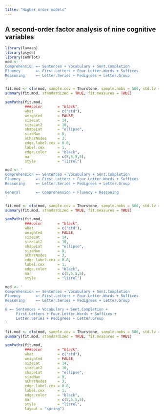 ```yaml
---
title: "Higher order models"
---
```


## A second-order factor analysis of nine cognitive variables

```r
library(lavaan)
library(psych)
library(semPlot)
mod <- '
Comprehension =~ Sentences + Vocabulary + Sent.Completion
Fluency       =~ First.Letters + Four.Letter.Words + Suffixes
Reasoning     =~ Letter.Series + Pedigrees + Letter.Group
'

fit.mod <- cfa(mod, sample.cov = Thurstone, sample.nobs = 500, std.lv = TRUE)
summary(fit.mod, standardized = TRUE, fit.measures = TRUE)
```

```r
semPaths(fit.mod,
         ###color       = "black",
         what           = c("std"),
         weighted       = FALSE,
         sizeLat        = 14,
         sizeLat2       = 10,          
         shapeLat       = "ellipse",
         sizeMan        = 8,
         nCharNodes     = 3,
         edge.label.cex = 0.8,
         label.cex      = 1, 
         edge.color     = "black",
         mar            = c(5,5,5,5),
         style          = "lisrel")
```

```r
mod <- '
Comprehension =~ Sentences + Vocabulary + Sent.Completion
Fluency       =~ First.Letters + Four.Letter.Words + Suffixes
Reasoning     =~ Letter.Series + Pedigrees + Letter.Group

General       =~ Comprehension + Fluency + Reasoning
'

fit.mod <- cfa(mod, sample.cov = Thurstone, sample.nobs = 500, std.lv = TRUE)
summary(fit.mod, standardized = TRUE, fit.measures = TRUE)
```

```r
semPaths(fit.mod,
         ###color       = "black",
         what           = c("std"),
         weighted       = FALSE,
         sizeLat        = 14,
         sizeLat2       = 10,          
         shapeLat       = "ellipse",
         sizeMan        = 8,
         nCharNodes     = 3,
         edge.label.cex = 0.8,
         label.cex      = 1, 
         edge.color     = "black",
         mar            = c(5,5,5,5),
         style          = "lisrel")
```

```r
mod <- '
Comprehension =~ Sentences + Vocabulary + Sent.Completion
Fluency       =~ First.Letters + Four.Letter.Words + Suffixes
Reasoning     =~ Letter.Series + Pedigrees + Letter.Group

G =~ Sentences + Vocabulary + Sent.Completion +
     First.Letters + Four.Letter.Words + Suffixes +
     Letter.Series + Pedigrees + Letter.Group
'

fit.mod <- cfa(mod, sample.cov = Thurstone, sample.nobs = 500, std.lv = TRUE, orthogonal = TRUE)
summary(fit.mod, standardized = TRUE, fit.measures = TRUE)
```

```r
semPaths(fit.mod,
         ###color       = "black",
         what           = c("std"),
         weighted       = FALSE,
         sizeLat        = 14,
         sizeLat2       = 10,          
         shapeLat       = "ellipse",
         sizeMan        = 8,
         nCharNodes     = 3,
         edge.label.cex = 0.8,
         label.cex      = 1, 
         edge.color     = "black",
         mar            = c(5,5,5,5),
         style          = "lisrel",
         layout = "spring")
```
